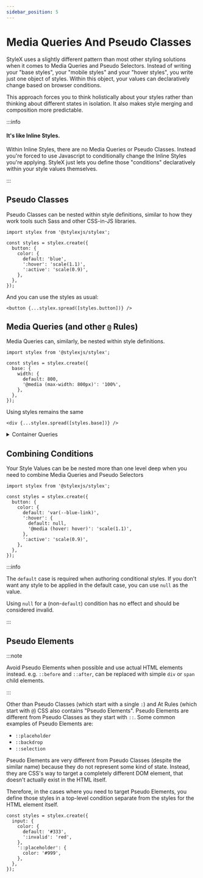 ```yaml
---
sidebar_position: 5
---
```


# Media Queries And Pseudo Classes

StyleX uses a slightly different pattern than most other styling solutions when
it comes to Media Queries and Pseudo Selectors. Instead of writing your "base
styles", your "mobile styles" and your "hover styles", you write just one object
of styles. Within this object, your values can declaratively change based on
browser conditions.

This approach forces you to think holistically about your styles rather than
thinking about different states in isolation. It also makes style merging and
composition more predictable.

:::info

#### It's like Inline Styles.

Within Inline Styles, there are no Media Queries or Pseudo Classes. Instead
you're forced to use Javascript to conditionally change the Inline Styles you're
applying. StyleX just lets you define those "conditions" declaratively within
your style values themselves.

:::

## Pseudo Classes

Pseudo Classes can be nested within style definitions, similar to how they work
tools such Sass and other CSS-in-JS libraries.

```tsx
import stylex from '@stylexjs/stylex';

const styles = stylex.create({
  button: {
    color: {
      default: 'blue',
      ':hover': 'scale(1.1)',
      ':active': 'scale(0.9)',
    },
  },
});
```

And you can use the styles as usual:

```tsx
<button {...stylex.spread([styles.button])} />
```

## Media Queries (and other `@` Rules)

Media Queries can, similarly, be nested within style definitions.

```tsx
import stylex from '@stylexjs/stylex';

const styles = stylex.create({
  base: {
    width: {
      default: 800,
      '@media (max-width: 800px)': '100%',
    },
  },
});
```

Using styles remains the same

```tsx
<div {...stylex.spread([styles.base])} />
```

<details>
<summary>Container Queries</summary>

Container Queries can be used the same way as Media Queries. The same is true
for `@supports` and other similar At Rules.

```tsx
import stylex from '@stylexjs/stylex';

const styles = stylex.create({
  base: {
    width: {
      default: 800,
      '@container (max-width: 800px)': '100%',
    },
  },
});
```

For _named_ container queries, we are looking into an API that will help you
avoid using "magic strings" and be able to use references for such names
instead.

</details>

## Combining Conditions

Your Style Values can be be nested more than one level deep when you need to
combine Media Queries and Pseudo Selectors

```tsx
import stylex from '@stylexjs/stylex';

const styles = stylex.create({
  button: {
    color: {
      default: 'var(--blue-link)',
      ':hover': {
        default: null,
        '@media (hover: hover)': 'scale(1.1)',
      },
      ':active': 'scale(0.9)',
    },
  },
});
```

:::info

The `default` case is required when authoring conditional styles. If you don't
want any style to be applied in the default case, you can use `null` as the
value.

Using `null` for a (non-`default`) condition has no effect and should be
considered invalid.

:::

## Pseudo Elements

:::note

Avoid Pseudo Elements when possible and use actual HTML elements instead. e.g.
`::before` and `::after`, can be replaced with simple `div` or `span` child
elements.

:::

Other than Pseudo Classes (which start with a single `:`) and At Rules (which
start with `@`) CSS also contains "Pseudo Elements". Pseudo Elements are
different from Pseudo Classes as they start with `::`. Some common examples of
Pseudo Elements are:

- `::placeholder`
- `::backdrop`
- `::selection`

Pseudo Elements are very different from Pseudo Classes (despite the similar
name) because they do not represent some kind of state. Instead, they are CSS's
way to target a completely different DOM element, that doesn't actually exist in
the HTML itself.

Therefore, in the cases where you need to target Pseudo Elements, you define
those styles in a top-level condition separate from the styles for the HTML
element itself.

```tsx
const styles = stylex.create({
  input: {
    color: {
      default: '#333',
      ':invalid': 'red',
    },
    '::placeholder': {
      color: '#999',
    },
  },
});
```
